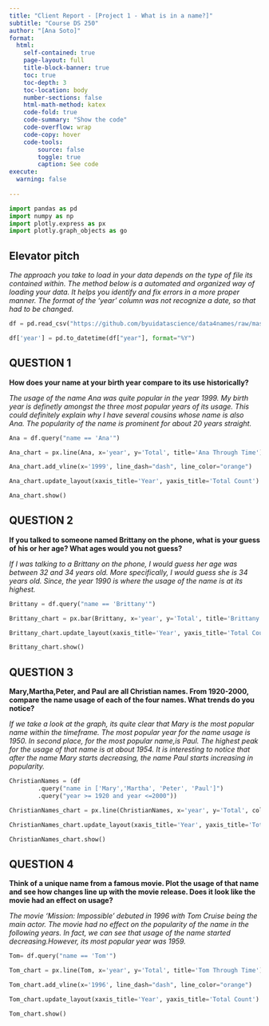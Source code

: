 ```yaml
---
title: "Client Report - [Project 1 - What is in a name?]"
subtitle: "Course DS 250"
author: "[Ana Soto]"
format:
  html:
    self-contained: true
    page-layout: full
    title-block-banner: true
    toc: true
    toc-depth: 3
    toc-location: body
    number-sections: false
    html-math-method: katex
    code-fold: true
    code-summary: "Show the code"
    code-overflow: wrap
    code-copy: hover
    code-tools:
        source: false
        toggle: true
        caption: See code
execute: 
  warning: false
    
---
```


```python

import pandas as pd
import numpy as np
import plotly.express as px
import plotly.graph_objects as go
```

     
## Elevator pitch

_The approach you take to load in your data depends on the type of file its contained within. The method below is a automated and organized way of loading your data. It helps you identify and fix errors in a more proper manner. The format of the 'year' column was not recognize a date, so that had to be changed._

```python

df = pd.read_csv("https://github.com/byuidatascience/data4names/raw/master/data-raw/names_year/names_year.csv")

df['year'] = pd.to_datetime(df["year"], format="%Y")

```
      

## QUESTION 1

__How does your name at your birth year compare to its use historically?__

_The usage of the name Ana was quite popular in the year 1999. My birth year is definetly amongst the three most popular years of its usage. This could definitely explain why I have several cousins whose name is also Ana. The popularity of the name is prominent for about 20 years straight._

```python

Ana = df.query("name == 'Ana'")

Ana_chart = px.line(Ana, x='year', y='Total', title='Ana Through Time')

Ana_chart.add_vline(x='1999', line_dash="dash", line_color="orange")

Ana_chart.update_layout(xaxis_title='Year', yaxis_title='Total Count')

Ana_chart.show()

```


## QUESTION 2

__If you talked to someone named Brittany on the phone, what is your guess of his or her age? What ages would you not guess?__

_If I was talking to a Brittany on the phone, I would guess her age was between 32 and 34 years old. More specifically, I would guess she is 34 years old. Since, the year 1990 is where the usage of the name is at its highest._

```python

Brittany = df.query("name == 'Brittany'")

Brittany_chart = px.bar(Brittany, x='year', y='Total', title='Brittany Through Time')

Brittany_chart.update_layout(xaxis_title='Year', yaxis_title='Total Count')

Brittany_chart.show()

```


## QUESTION 3

__Mary,Martha,Peter, and Paul are all Christian names. From 1920-2000, compare the name usage of each of the four names. What trends do you notice?__

_If we take a look at the graph, its quite clear that Mary is the most popular name within the timeframe. The most popular year for the name usage is 1950. In second place, for the most popular name,is Paul. The highest peak for the usage of that name is at about 1954. It is interesting to notice that after the name Mary starts decreasing, the name Paul starts increasing in popularity. _

```python

ChristianNames = (df
        .query("name in ['Mary','Martha', 'Peter', 'Paul']")
        .query("year >= 1920 and year <=2000"))

ChristianNames_chart = px.line(ChristianNames, x='year', y='Total', color = 'name', title='Mary, Martha, Peter and Paul Through Time')

ChristianNames_chart.update_layout(xaxis_title='Year', yaxis_title='Total Count', legend_title=' ')

ChristianNames_chart.show()

```

## QUESTION 4

__Think of a unique name from a famous movie. Plot the usage of that name and see how changes line up with the movie release. Does it look like the movie had an effect on usage?__

_The movie 'Mission: Impossible' debuted in 1996 with Tom Cruise being the main actor. The movie had no effect on the popularity of the name in the following years. In fact, we can see that usage of the name started decreasing.However, its most popular year was 1959._

```python

Tom= df.query("name == 'Tom'")

Tom_chart = px.line(Tom, x='year', y='Total', title='Tom Through Time')

Tom_chart.add_vline(x='1996', line_dash="dash", line_color="orange")

Tom_chart.update_layout(xaxis_title='Year', yaxis_title='Total Count')

Tom_chart.show()

```

             